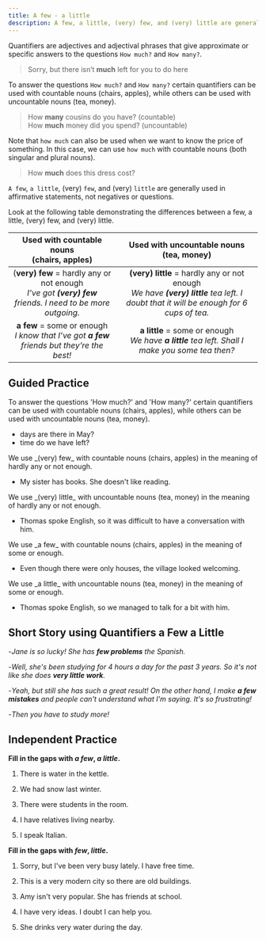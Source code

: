 ```yaml
---
title: A few - a little
description: A few, a little, (very) few, and (very) little are generally used in affirmative statements, not negatives or questions.
---
```


Quantifiers are adjectives and adjectival phrases that give approximate or specific answers to the questions `How much?` and `How many?`.

> Sorry, but there isn’t **much** left for you to do here

To answer the questions `How much?` and `How many?` certain quantifiers can be used with countable nouns (chairs, apples), while others can be used with uncountable nouns (tea, money).

> How **many** cousins do you have? (countable)  
> How **much** money did you spend? (uncountable)

Note that `how much` can also be used when we want to know the price of something. In this case, we can use `how much` with countable nouns (both singular and plural nouns).

> How **much** does this dress cost?

`A few`, `a little`, (very) `few`, and (very) `little` are generally used in affirmative statements, not negatives or questions.

Look at the following table demonstrating the differences between a few, a little, (very) few, and (very) little.

|                                Used with countable nouns <Br /> (chairs, apples)                                |                                               Used with uncountable nouns <Br /> (tea, money)                                               |
| :-------------------------------------------------------------------------------------------------------------: | :-----------------------------------------------------------------------------------------------------------------------------------------: |
| (**very) few** = hardly any or not enough <br /> _I’ve got **(very) few** friends. I need to be more outgoing._ | **(very) little** = hardly any or not enough <br /> _We have **(very) little** tea left. I doubt that it will be enough for 6 cups of tea._ |
|        **a few** = some or enough <br /> _I know that I’ve got **a few** friends but they’re the best!_         |                    **a little** = some or enough <br /> _We have **a little** tea left. Shall I make you some tea then?_                    |

## Guided Practice

<Callout mt={8}>
  To answer the questions 'How much?' and 'How many?' certain quantifiers can be used with
  countable nouns (chairs, apples), while others can be used with uncountable nouns (tea,
  money).
</Callout>

- <Blank /> days are there in May? <Tooltip content="How many?" />
- <Blank /> time do we have left? <Tooltip content="How much?" />

<Callout>
  We use _(very) few_ with countable nouns (chairs, apples) in the meaning of hardly any
  or not enough.
</Callout>

- My sister has <Blank /> books. She doesn't like reading. <Tooltip content="very few"/>

<Callout>
  We use _(very) little_ with uncountable nouns (tea, money) in the meaning of hardly any
  or not enough.
</Callout>

- Thomas spoke <Blank /> English, so it was difficult to have a conversation with him. <Tooltip content="very little"/>

<Callout>
  We use _a few_ with countable nouns (chairs, apples) in the meaning of some or enough.
</Callout>

- Even though there were only <Blank /> houses, the village looked welcoming. <Tooltip content="a few"/>

<Callout>
  We use _a little_ with uncountable nouns (tea, money) in the meaning of some or enough.
</Callout>

- Thomas spoke <Blank /> English, so we managed to talk for a bit with him. <Tooltip content="a little"/>

## Short Story using Quantifiers a Few a Little

-_Jane is so lucky! She has **few problems** the Spanish._

-_Well, she's been studying for 4 hours a day for the past 3 years. So it's not like she does **very little work**._

-_Yeah, but still she has such a great result! On the other hand, I make **a few mistakes** and people can't understand what I'm saying. It's so frustrating!_

-_Then you have to study more!_

## Independent Practice

**Fill in the gaps with _a few_, _a little_.**

1. There is <Blank /> water in the kettle. <Tooltip content="a little" />

2. We had <Blank /> snow last winter. <Tooltip content="a little" />

3. There were <Blank /> students in the room. <Tooltip content="a few" />

4. I have <Blank /> relatives living nearby. <Tooltip content="a few" />

5. I speak <Blank /> Italian. <Tooltip content="a little" />

**Fill in the gaps with _few_, _little_.**

1. Sorry, but I've been very busy lately. I have <Blank /> free time. <Tooltip content="little" />

2. This is a very modern city so there are <Blank /> old buildings. <Tooltip content="few" />

3. Amy isn't very popular. She has <Blank /> friends at school. <Tooltip content="few" />

4. I have very <Blank /> ideas. I doubt I can help you. <Tooltip content="few" />

5. She drinks very <Blank /> water during the day. <Tooltip content="little" />
